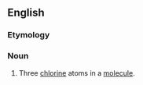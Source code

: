 ==English==

===Etymology===
{{prefix|en|tri|chloro-}}

===Noun===
{{en-noun|-}}

# {{lb|en|organic chemistry|in combination}} Three [[chlorine]] atoms in a [[molecule]].